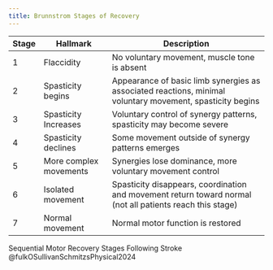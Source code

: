 ```yaml
---
title: Brunnstrom Stages of Recovery
---
```




:::{#tbl-brunnstrom}

<table class="basic-table">
  <thead>
    <tr>
      <th>Stage</th>
      <th>Hallmark</th>
      <th>Description</th>
      <!-- <th>Alternate Description</th> -->
    </tr>
  </thead>
  <tbody>
    <tr>
      <td>1</td>
      <td>Flaccidity</td>
      <td>No voluntary movement, muscle tone is absent</td>
      <!-- <td>Recovery from hemiplegia occurs in a stereotyped sequence of events that begins with a period of flaccidity immediately following the acute episode. No movement of the limbs can be elicited.</td> -->
    </tr>
    <tr>
      <td>2</td>
      <td>Spasticity begins</td>
      <td>Appearance of basic limb synergies as associated reactions, minimal voluntary movement, spasticity begins</td>
      <!-- <td>As recovery begins, the basic limb synergies or some of their components may appear as associated reactions, or minimal voluntary movement responses may be present. At this time, spasticity begins to develop.</td> -->
    </tr>
    <tr>
      <td>3</td>
      <td>Spasticity Increases</td>
      <td>Voluntary control of synergy patterns, spasticity may become severe</td>
      <!-- <td>Thereafter, the patient gains voluntary control of the movement synergies, although full range of all synergy components does not necessarily develop. Spasticity has further increased and may become severe.</td> -->
    </tr>
    <tr>
      <td>4</td>
      <td>Spasticity declines</td>
      <td>Some movement outside of synergy patterns emerges</td>
      <!-- <td>Some movement combinations that do not follow the paths of either synergy are mastered, first with difficulty, then with more ease, and spasticity begins to decline.</td> -->
    </tr>
    <tr>
      <td>5</td>
      <td>More complex movements</td>
      <td>Synergies lose dominance, more voluntary movement control</td>
      <!-- <td>If progress continues, more difficult movement combinations are learned as the basic limb synergies lose their dominance over motor acts.</td> -->
    </tr>
    <tr>
      <td>6</td>
      <td>Isolated movement</td>
      <td>Spasticity disappears, coordination and movement return toward normal (not all patients reach this stage)</td>
      <!-- <td>With the disappearance of spasticity, individual joint movements become possible, and coordination approaches normal. From here on, as the last recovery step, normal motor function is restored, but this last stage is not achieved by all, for the recovery process can plateau at any stage.</td> -->
    </tr>
    <tr>
      <td>7</td>
      <td>Normal movement</td>
      <td>Normal motor function is restored</td>
      <!-- <td></td> -->
    </tr>
  </tbody>
</table>


Sequential Motor Recovery Stages Following Stroke @fulkOSullivanSchmitzsPhysical2024
:::